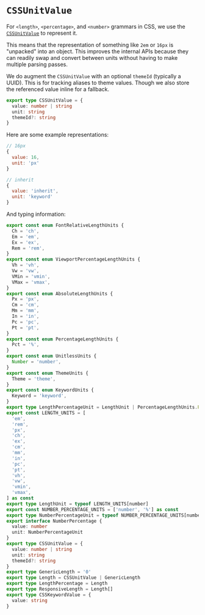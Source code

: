 # `CSSUnitValue`

For `<length>`, `<percentage>`, and `<number>` grammars in CSS, we
use the [`CSSUnitValue`](https://developer.mozilla.org/en-US/docs/Web/API/CSSUnitValue)
to represent it.

This means that the representation of something like `2em` or `16px` is
"unpacked" into an object. This improves the internal APIs because they
can readily swap and convert between units without having to make multiple
parsing passes.

We do augment the `CSSUnitValue` with an optional `themeId` (typically a UUID).
This is for tracking aliases to theme values. Though we also store the referenced value
inline for a fallback.

```ts
export type CSSUnitValue = {
  value: number | string
  unit: string
  themeId?: string
}
```

Here are some example representations:

```js
// 16px
{
  value: 16,
  unit: 'px'
}
```

```js
// inherit
{
  value: 'inherit',
  unit: 'keyword'
}
```

And typing information:

```ts
export const enum FontRelativeLengthUnits {
  Ch = 'ch',
  Em = 'em',
  Ex = 'ex',
  Rem = 'rem',
}
export const enum ViewportPercentageLengthUnits {
  Vh = 'vh',
  Vw = 'vw',
  VMin = 'vmin',
  VMax = 'vmax',
}
export const enum AbsoluteLengthUnits {
  Px = 'px',
  Cm = 'cm',
  Mm = 'mm',
  In = 'in',
  Pc = 'pc',
  Pt = 'pt',
}
export const enum PercentageLengthUnits {
  Pct = '%',
}
export const enum UnitlessUnits {
  Number = 'number',
}
export const enum ThemeUnits {
  Theme = 'theme',
}
export const enum KeywordUnits {
  Keyword = 'keyword',
}
export type LengthPercentageUnit = LengthUnit | PercentageLengthUnits.Pct
export const LENGTH_UNITS = [
  'em',
  'rem',
  'px',
  'ch',
  'ex',
  'cm',
  'mm',
  'in',
  'pc',
  'pt',
  'vh',
  'vw',
  'vmin',
  'vmax',
] as const
export type LengthUnit = typeof LENGTH_UNITS[number]
export const NUMBER_PERCENTAGE_UNITS = ['number', '%'] as const
export type NumberPercentageUnit = typeof NUMBER_PERCENTAGE_UNITS[number]
export interface NumberPercentage {
  value: number
  unit: NumberPercentageUnit
}
export type CSSUnitValue = {
  value: number | string
  unit: string
  themeId?: string
}
export type GenericLength = '0'
export type Length = CSSUnitValue | GenericLength
export type LengthPercentage = Length
export type ResponsiveLength = Length[]
export type CSSKeywordValue = {
  value: string
}
```
